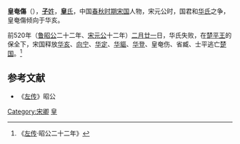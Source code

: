 {{模板:Infobox 先秦人物
|名称= 皇奄傷
|图像=
|图说=
|姓=[[子姓|子]]
|氏=皇
|名=奄傷
|字=
|别名=
|别字=
|谥号=
|时代=春秋
|国家=[[宋国|宋]] 
|身份=太宰
|出生=
|逝世=
|在位=
|父=
|母=
|正妻=
|妾=
|子女=
|太子=
}}
'''皇奄傷'''（{{bd|？||？||catIdx=H皇}}），[[子姓|'''子'''姓]]，[[皇氏|'''皇'''氏]]，中国[[春秋时期|春秋时期]][[宋国|宋国]]人物，宋元公时，国君和[[华氏|华氏]]之争，皇奄傷倾向于华亥。

前520年（[[鲁昭公|鲁昭公]]二十二年、[[宋元公|宋元公]]十二年）[[二月廿一|二月廿一]]日，华氏失败，在[[楚平王|楚平王]]的保全下，宋国释放[[华亥|华亥]]、[[向宁|向宁]]、[[华定|华定]]、[[华貙|华貙]]、[[华登|华登]]、皇奄伤、省臧、士平逃亡[[楚国|楚国]]。<ref>《[[左传|左传]]·昭公二十二年》</ref>

==参考文献==
*《[[左传|左传]]》昭公
<references/>
[[Category:宋卿|Category:宋卿]] 
[[Category:子姓|皇]]